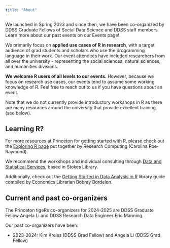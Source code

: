 ```yaml
---
title: "About"
---
```


We launched in Spring 2023 and since then, we have been co-organized by DDSS Graduate Fellows of Social Data Science and DDSS staff members. Learn more about our past events on our Events page!

We primarily focus on **applied use cases of R in research**, with a target audience of grad students and scholars who use the programming language in their work. Our event attendees have included researchers from all over the university - representing the social sciences, natural sciences, and humanities divisions.

**We welcome R users of all levels to our events.** However, because we focus on research use cases, our events tend to assume some working knowledge of R. Feel free to reach out to us if you have questions about an event.

Note that we do not currently provide introductory workshops in R as there are many resources around the university that provide excellent training (see below).

## Learning R?

For more resources at Princeton for getting started with R, please check out the [Exploring R page](https://exploringr.princeton.edu/) put together by Research Computing (Carolina Roe-Raymond).

We recommend the workshops and individual consulting through [Data and Statistical Services](https://library.princeton.edu/services/data-and-statistical-services), based in Stokes Library.

Additionally, check out the [Getting Started in Data Analysis in R](https://libguides.princeton.edu/dss/R) library guide compiled by Economics Librarian Bobray Bordelon.

## Current and past co-organizers

The Princeton tigeRs co-organizers for 2024-2025 are DDSS Graduate Fellow Angela Li and DDSS Research Data Engineer Eric Manning.

Our past co-organizers have been:

-   2023-2024: Kim Kreiss (DDSS Grad Fellow) and Angela Li (DDSS Grad Fellow)
